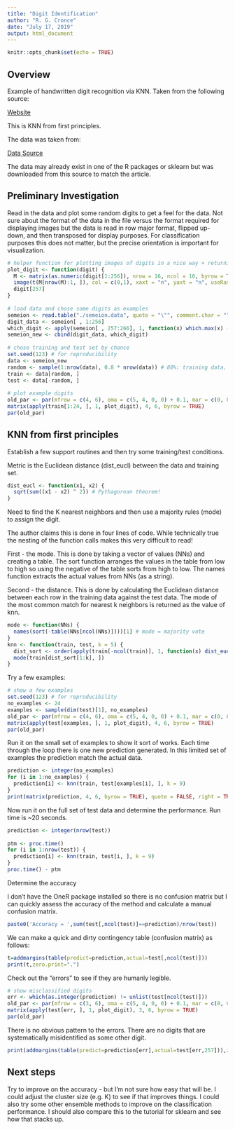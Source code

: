 ```yaml
---
title: "Digit Identification"
author: "R. G. Cronce"
date: "July 17, 2019"
output: html_document
---
```


```r
knitr::opts_chunk$set(echo = TRUE)
```

## Overview

Example of handwritten digit recognition via KNN.  Taken from the following source:

[Website](https://www.r-bloggers.com/teach-r-to-read-handwritten-digits-with-just-4-lines-of-code/)

This is KNN from first principles.

The data was taken from:

[Data Source](https://archive.ics.uci.edu/ml/datasets/Semeion+Handwritten+Digit)

The data may already exist in one of the R packages or sklearn but was downloaded from this source to match the article.


## Preliminary Investigation

Read in the data and plot some random digits to get a feel for the data.  Not sure about the format of the data in the file versus the format required for displaying images but the data is read in row major format, flipped up-down, and then transposed for display purposes.  For classification purposes this does not matter, but the precise orientation is important for visualization.

```r
# helper function for plotting images of digits in a nice way + returning the respective number
plot_digit <- function(digit) {
  M <- matrix(as.numeric(digit[1:256]), nrow = 16, ncol = 16, byrow = TRUE)
  image(t(M[nrow(M):1, ]), col = c(0,1), xaxt = "n", yaxt = "n", useRaster = TRUE)
  digit[257]
}
 
# load data and chose some digits as examples
semeion <- read.table("./semeion.data", quote = "\"", comment.char = "") # put in right path here!
digit_data <- semeion[ , 1:256]
which_digit <- apply(semeion[ , 257:266], 1, function(x) which.max(x) - 1)
semeion_new <- cbind(digit_data, which_digit)
 
# chose training and test set by chance
set.seed(123) # for reproducibility
data <- semeion_new
random <- sample(1:nrow(data), 0.8 * nrow(data)) # 80%: training data, 20%: test data
train <- data[random, ]
test <- data[-random, ]
 
# plot example digits
old_par <- par(mfrow = c(4, 6), oma = c(5, 4, 0, 0) + 0.1, mar = c(0, 0, 1, 1) + 0.1)
matrix(apply(train[1:24, ], 1, plot_digit), 4, 6, byrow = TRUE)
par(old_par)
```

## KNN from first principles

Establish a few support routines and then try some training/test conditions.

Metric is the Euclidean distance (dist_eucl) between the data and training set.

```r
dist_eucl <- function(x1, x2) {
  sqrt(sum((x1 - x2) ^ 2)) # Pythagorean theorem!
}
```

Need to find the K nearest neighbors and then use a majority rules (mode) to assign the digit.

The author claims this is done in four lines of code.  While technically true the nesting of the function calls makes this very difficult to read!

First - the mode.  This is done by taking a vector of values (NNs) and creating a table.  The sort function arranges the values in the table from low to high so using the negative of the table sorts from high to low.  The names function extracts the actual values from NNs (as a string).

Second - the distance.  This is done by calculating the Euclidean distance between each row in the training data against the test data.  The mode of the most common match for nearest k neighbors is returned as the value of knn.

```r
mode <- function(NNs) {
  names(sort(-table(NNs[ncol(NNs)])))[1] # mode = majority vote
}
knn <- function(train, test, k = 5) {
  dist_sort <- order(apply(train[-ncol(train)], 1, function(x) dist_eucl(as.numeric(x), x2 = as.numeric(test[-ncol(test)]))))
  mode(train[dist_sort[1:k], ])
}
```

Try a few examples:

```r
# show a few examples
set.seed(123) # for reproducibility
no_examples <- 24
examples <- sample(dim(test)[1], no_examples)
old_par <- par(mfrow = c(4, 6), oma = c(5, 4, 0, 0) + 0.1, mar = c(0, 0, 1, 1) + 0.1)
matrix(apply(test[examples, ], 1, plot_digit), 4, 6, byrow = TRUE)
par(old_par)
```

Run it on the small set of examples to show it sort of works.  Each time through the loop there is one new prediction generated.  In this limited set of examples the prediction match the actual data.

```r
prediction <- integer(no_examples)
for (i in 1:no_examples) {
  prediction[i] <- knn(train, test[examples[i], ], k = 9)
}
print(matrix(prediction, 4, 6, byrow = TRUE), quote = FALSE, right = TRUE)
```

Now run it on the full set of test data and determine the performance.  Run time is ~20 seconds.


```r
prediction <- integer(nrow(test))
 
ptm <- proc.time()
for (i in 1:nrow(test)) {
  prediction[i] <- knn(train, test[i, ], k = 9)
}
proc.time() - ptm
```

Determine the accuracy

I don't have the OneR package installed so there is no confusion matrix but I can quickly assess the accuracy of the method and calculate a manual confusion matrix.

```r
paste0('Accuracy = ',sum(test[,ncol(test)]==prediction)/nrow(test))
```

We can make a quick and dirty contingency table (confusion matrix) as follows:

```r
t=addmargins(table(predict=prediction,actual=test[,ncol(test)]))
print(t,zero.print=".")
```





Check out the "errors" to see if they are humanly legible.

```r
# show misclassified digits
err <- which(as.integer(prediction) != unlist(test[ncol(test)]))
old_par <- par(mfrow = c(3, 6), oma = c(5, 4, 0, 0) + 0.1, mar = c(0, 0, 1, 1) + 0.1)
matrix(apply(test[err, ], 1, plot_digit), 3, 6, byrow = TRUE)
par(old_par)
```

There is no obvious pattern to the errors.  There are no digits that are systematically misidentified as some other digit.

```r
print(addmargins(table(predict=prediction[err],actual=test[err,257])),zero.print=".")
```

## Next steps

Try to improve on the accuracy - but I'm not sure how easy that will be.  I could adjust the cluster size (e.g. K) to see if that improves things.  I could also try some other ensemble methods to improve on the classification performance.  I should also compare this to the tutorial for sklearn and see how that stacks up.

